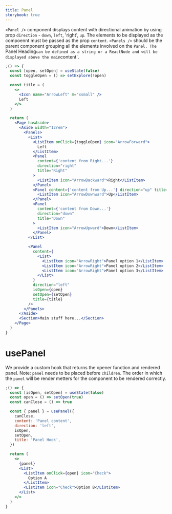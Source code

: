 ```yaml
---
title: Panel
storybook: true
---
```


`<Panel />` component displays content with directional animation by using prop `direction` - `down`, `left`, 'right', `up`. The elements to be displayed as the compoennt must be
passed as the prop `content`. `<Panels />` should be the parent component grouping all the elements involved on the `Panel. The `Panel Heading`can be defined as a string or a ReactNode and will be displayed above the main`content`.

```jsx
;() => {
  const [open, setOpen] = useState(false)
  const toggleOpen = () => setExplore(!open)

  const title = (
    <>
      <Icon name="ArrowLeft" m="xsmall" />
      Left
    </>
  )

  return (
    <Page hasAside>
      <Aside width="12rem">
        <Panels>
          <List>
            <ListItem onClick={toggleOpen} icon="ArrowForward">
              Left
            </ListItem>
            <Panel
              content={'content from Right...'}
              direction="right"
              title="Right"
            >
              <ListItem icon="ArrowBackward">Right</ListItem>
            </Panel>
            <Panel content={'content from Up...'} direction="up" title="Up">
              <ListItem icon="ArrowDownward">Up</ListItem>
            </Panel>
            <Panel
              content={'content from Down...'}
              direction="down"
              title="Down"
            >
              <ListItem icon="ArrowUpward">Down</ListItem>
            </Panel>
          </List>

          <Panel
            content={
              <List>
                <ListItem icon="ArrowRight">Panel option 1</ListItem>
                <ListItem icon="ArrowRight">Panel option 2</ListItem>
                <ListItem icon="ArrowRight">Panel option 3</ListItem>
              </List>
            }
            direction="left"
            isOpen={open}
            setOpen={setOpen}
            title={title}
          />
        </Panels>
      </Aside>
      <Section>Main stuff here...</Section>
    </Page>
  )
}
```

# usePanel

We provide a custom hook that returns the opener function and rendered panel.
Note: `panel` needs to be placed before `children`. The order in which the `panel` will be render metters for the component to be rendered correctly.

```jsx
;() => {
  const [isOpen, setOpen] = useState(false)
  const open = () => setOpen(true)
  const canClose = () => true

  const { panel } = usePanel({
    canClose,
    content: 'Panel content',
    direction: 'left',
    isOpen,
    setOpen,
    title: 'Panel Hook',
  })

  return (
    <>
      {panel}
      <List>
        <ListItem onClick={open} icon="Check">
          Option A
        </ListItem>
        <ListItem icon="Check">Option B</ListItem>
      </List>
    </>
  )
}
```
